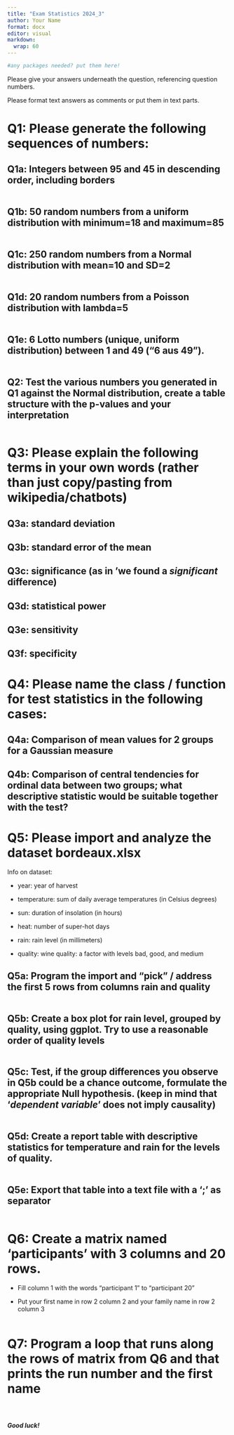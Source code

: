 ```yaml
---
title: "Exam Statistics 2024_3"
author: Your Name
format: docx
editor: visual
markdown: 
  wrap: 60
---
```


```r
#any packages needed? put them here!
```

Please give your answers underneath the question, referencing question numbers.

Please format text answers as comments or put them in text parts.

# Q1: Please generate the following sequences of numbers:

## Q1a: Integers between 95 and 45 in descending order, including borders

```r

```

## Q1b: 50 random numbers from a uniform distribution with minimum=18 and maximum=85

```r

```

## Q1c: 250 random numbers from a Normal distribution with mean=10 and SD=2

```r

```

## Q1d: 20 random numbers from a Poisson distribution with lambda=5

```r

```

## Q1e: 6 Lotto numbers (unique, uniform distribution) between 1 and 49 ("6 aus 49").

```r

```

## Q2: Test the various numbers you generated in Q1 against the Normal distribution, create a table structure with the p-values and your interpretation

```r

```

# Q3: Please explain the following terms in your own words (rather than just copy/pasting from wikipedia/chatbots)

## Q3a: standard deviation

## Q3b: standard error of the mean

## Q3c: significance (as in 'we found a *significant* difference)

## Q3d: statistical power

## Q3e: sensitivity

## Q3f: specificity

# Q4: Please name the class / function for test statistics in the following cases:

## Q4a: Comparison of mean values for 2 groups for a Gaussian measure

## Q4b: Comparison of central tendencies for ordinal data between two groups; what descriptive statistic would be suitable together with the test?

# Q5: Please import and analyze the dataset bordeaux.xlsx

Info on dataset:

-   year: year of harvest

-   temperature: sum of daily average temperatures (in Celsius degrees)

-   sun: duration of insolation (in hours)

-   heat: number of super-hot days

-   rain: rain level (in millimeters)

-   quality: wine quality: a factor with levels bad, good, and medium

## Q5a: Program the import and "pick" / address the first 5 rows from columns rain and quality

```r

```

## Q5b: Create a box plot for rain level, grouped by quality, using ggplot. Try to use a reasonable order of quality levels

```r

```

## Q5c: Test, if the group differences you observe in Q5b could be a chance outcome, formulate the appropriate Null hypothesis. (keep in mind that '*dependent variable*' does not imply causality)

```r

```

## Q5d: Create a report table with descriptive statistics for temperature and rain for the levels of quality.

```r

```

## Q5e: Export that table into a text file with a ';' as separator

```r

```

# Q6: Create a matrix named 'participants' with 3 columns and 20 rows.

-   Fill column 1 with the words "participant 1" to "participant 20"

-   Put your first name in row 2 column 2 and your family name in row 2 column 3

```r

```

# Q7: Program a loop that runs along the rows of matrix from Q6 and that prints the run number and the first name

```r

```

# 

***Good luck!***

# 
